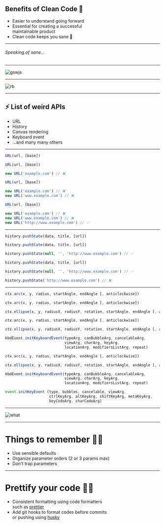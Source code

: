 
## Benefits of Clean Code 🙉

<ul>
  <Appear>
    <li>Easier to understand going forward</li>
    <li>
      Essential for creating a successful <br /> maintainable product
    </li>
    <li>Clean code keeps you sane 🤪</li>
  </Appear>
</ul>

---

###### Speaking of sane...

---

![gswjs](/images/gswjs.png)

---

![rb](/images/rb.png)

---

## ⚡ List of weird APIs

<ul>
  <Appear>
    <li>URL</li>
    <li>History</li>
    <li>Canvas rendering</li>
    <li>Keyboard event</li>
    <li>...and many many others</li>
  </Appear>
</ul>

---

<CodeSurferLayout>

```js
URL(url, [base])
```

```js
URL(url, [base])

new URL('example.com') // ❌
```

```js
URL(url, [base])

new URL('example.com') // ❌
new URL('www.example.com') // ❌
```

```js
URL(url, [base])

new URL('example.com') // ❌
new URL('www.example.com') // ❌
new URL('http://www.example.com') // ✅
```

</CodeSurferLayout>

---

<CodeSurferLayout>

```js
history.pushState(data, title, [url])
```

```js
history.pushState(data, title, [url])

history.pushState(null, '', 'http://www.example.com') // ✅
```

```js
history.pushState(data, title, [url])

history.pushState(null, '', 'http://www.example.com') // ✅

history.pushState('http://www.example.com') // ❌
```

</CodeSurferLayout>

---

<CodeSurferLayout>

<!-- prettier-ignore-start -->

```js
ctx.arc(x, y, radius, startAngle, endAngle [, anticlockwise])
```

```js
ctx.arc(x, y, radius, startAngle, endAngle [, anticlockwise])

ctx.ellipse(x, y, radiusX, radiusY, rotation, startAngle, endAngle [, anticlockwise])
```

```js
ctx.arc(x, y, radius, startAngle, endAngle [, anticlockwise])

ctx.ellipse(x, y, radiusX, radiusY, rotation, startAngle, endAngle [, anticlockwise])

kbdEvent.initKeyboardEvent(typeArg, canBubbleArg, cancelableArg,
                           viewArg, charArg, keyArg,
                           locationArg, modifiersListArg, repeat)
```

```js
ctx.arc(x, y, radius, startAngle, endAngle [, anticlockwise])

ctx.ellipse(x, y, radiusX, radiusY, rotation, startAngle, endAngle [, anticlockwise])

kbdEvent.initKeyboardEvent(typeArg, canBubbleArg, cancelableArg,
                           viewArg, charArg, keyArg,
                           locationArg, modifiersListArg, repeat)

event.initKeyEvent (type, bubbles, cancelable, viewArg,
                    ctrlKeyArg, altKeyArg, shiftKeyArg, metaKeyArg,
                    keyCodeArg, charCodeArg)
```

<!-- prettier-ignore-end -->

</CodeSurferLayout>

---

![what](https://media.giphy.com/media/g1a84q6RBSMrS/giphy.gif)

---

# Things to remember 👨‍🔬

- Use sensible defaults
- Organize parameter orders (2 or 3 params max)
- Don't trap parameters

---

# Prettify your code 👩‍🎤

- Consistent formatting using code formatters <br />
  such as [prettier](https://prettier.io)
- Add git hooks to format codes before commits <br />
  or pushing using [husky](https://github.com/typicode/husky)
